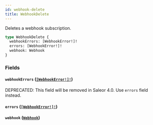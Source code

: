 ```yaml
---
id: webhook-delete
title: WebhookDelete
---
```


Deletes a webhook subscription.

```graphql
type WebhookDelete {
  webhookErrors: [WebhookError!]!
  errors: [WebhookError!]!
  webhook: Webhook
}
```

### Fields

#### `webhookErrors` ([`[WebhookError!]!`](/docs/developer/api-reference/objects/webhook-error))

<span class="badge badge--warning">DEPRECATED: This field will be removed in Saleor 4.0. Use `errors` field instead.</span>

#### `errors` ([`[WebhookError!]!`](/docs/developer/api-reference/objects/webhook-error))

#### `webhook` ([`Webhook`](/docs/developer/api-reference/objects/webhook))
